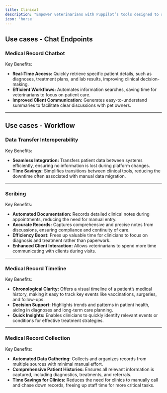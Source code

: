 ```yaml
---
title: Clinical
description: "Empower veterinarians with Puppilot’s tools designed to streamline clinical workflows, enhance patient care, and reduce administrative burdens. From real-time medical record assistance to automated scribing, our solutions optimize efficiency, accuracy, and decision-making in clinical practice."
icon: 'horse'
---
```



## Use cases - Chat Endpoints

### Medical Record Chatbot

Key Benefits:

- **Real-Time Access:** Quickly retrieve specific patient details, such as diagnoses, treatment plans, and lab results, improving clinical decision-making.  
- **Efficient Workflows:** Automates information searches, saving time for veterinarians to focus on patient care.  
- **Improved Client Communication:** Generates easy-to-understand summaries to facilitate clear discussions with pet owners.  

---

## Use cases - Workflow

### Data Transfer Interoperability

Key Benefits:

- **Seamless Integration:** Transfers patient data between systems efficiently, ensuring no information is lost during platform changes.  
- **Time Savings:** Simplifies transitions between clinical tools, reducing the downtime often associated with manual data migration.  

---

### Scribing

Key Benefits:

- **Automated Documentation:** Records detailed clinical notes during appointments, reducing the need for manual entry.  
- **Accurate Records:** Captures comprehensive and precise notes from discussions, ensuring compliance and continuity of care.  
- **Efficiency Boost:** Frees up valuable time for clinicians to focus on diagnosis and treatment rather than paperwork.  
- **Enhanced Client Interaction:** Allows veterinarians to spend more time communicating with clients during visits.  

---

### Medical Record Timeline

Key Benefits:

- **Chronological Clarity:** Offers a visual timeline of a patient’s medical history, making it easy to track key events like vaccinations, surgeries, and follow-ups.  
- **Decision Support:** Highlights trends and patterns in patient health, aiding in diagnoses and long-term care planning.  
- **Quick Insights:** Enables clinicians to quickly identify relevant events or conditions for effective treatment strategies.  

---

### Medical Record Collection

Key Benefits:

- **Automated Data Gathering:** Collects and organizes records from multiple sources with minimal manual effort.  
- **Comprehensive Patient Histories:** Ensures all relevant information is captured, including diagnostics, treatments, and referrals.  
- **Time Savings for Clinics:** Reduces the need for clinics to manually call and chase down records, freeing up staff time for more critical tasks.  
